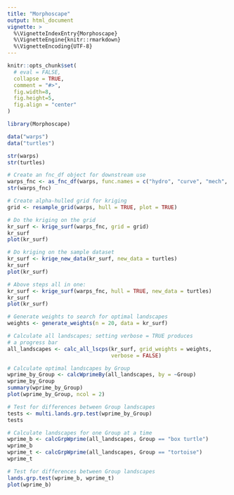 ```yaml
---
title: "Morphoscape"
output: html_document
vignette: >
  %\VignetteIndexEntry{Morphoscape}
  %\VignetteEngine{knitr::rmarkdown}
  %\VignetteEncoding{UTF-8}
---
```


```r
knitr::opts_chunk$set(
  # eval = FALSE,
  collapse = TRUE,
  comment = "#>",
  fig.width=8, 
  fig.height=5, 
  fig.align = "center"
)
```

```r
library(Morphoscape)
```

```r
data("warps")
data("turtles")

str(warps)
str(turtles)

# Create an fnc_df object for downstream use
warps_fnc <- as_fnc_df(warps, func.names = c("hydro", "curve", "mech", "fea"))
str(warps_fnc)

# Create alpha-hulled grid for kriging
grid <- resample_grid(warps, hull = TRUE, plot = TRUE)

# Do the kriging on the grid
kr_surf <- krige_surf(warps_fnc, grid = grid)
kr_surf
plot(kr_surf)

# Do kriging on the sample dataset
kr_surf <- krige_new_data(kr_surf, new_data = turtles)
kr_surf
plot(kr_surf)

# Above steps all in one:
kr_surf <- krige_surf(warps_fnc, hull = TRUE, new_data = turtles)
kr_surf
plot(kr_surf)

# Generate weights to search for optimal landscapes
weights <- generate_weights(n = 20, data = kr_surf)

# Calculate all landscapes; setting verbose = TRUE produces
# a progress bar
all_landscapes <- calc_all_lscps(kr_surf, grid_weights = weights,
                                 verbose = FALSE)

# Calculate optimal landscapes by Group
wprime_by_Group <- calcWprimeBy(all_landscapes, by = ~Group)
wprime_by_Group
summary(wprime_by_Group)
plot(wprime_by_Group, ncol = 2)

# Test for differences between Group landscapes
tests <- multi.lands.grp.test(wprime_by_Group)
tests

# Calculate landscapes for one Group at a time
wprime_b <- calcGrpWprime(all_landscapes, Group == "box turtle")
wprime_b
wprime_t <- calcGrpWprime(all_landscapes, Group == "tortoise")
wprime_t

# Test for differences between Group landscapes
lands.grp.test(wprime_b, wprime_t)
plot(wprime_b)
```